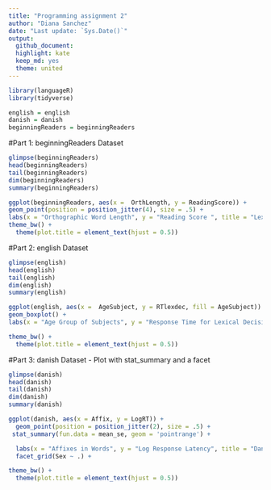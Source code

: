 ```yaml
---
title: "Programming assignment 2"
author: "Diana Sanchez"
date: "Last update: `Sys.Date()`"
output: 
  github_document:
  highlight: kate
  keep_md: yes
  theme: united
---
```



```r
library(languageR)
library(tidyverse)
```


```r
english = english
danish = danish
beginningReaders = beginningReaders


```


#Part 1:  beginningReaders Dataset

```r
glimpse(beginningReaders)
head(beginningReaders)
tail(beginningReaders)
dim(beginningReaders)
summary(beginningReaders)

ggplot(beginningReaders, aes(x =  OrthLength, y = ReadingScore)) +
geom_point(position = position_jitter(4), size = .5) +
labs(x = "Orthographic Word Length", y = "Reading Score ", title = "Lexical Decision in Early Readers") +
theme_bw() +
  theme(plot.title = element_text(hjust = 0.5))
```



#Part 2:  english Dataset

```r
glimpse(english)
head(english)
tail(english)
dim(english)
summary(english)

ggplot(english, aes(x =  AgeSubject, y = RTlexdec, fill = AgeSubject)) +
geom_boxplot() +
labs(x = "Age Group of Subjects", y = "Response Time for Lexical Decision", title = "English Visual Lexical Decision and Naming Latencies", fill = "Age of Group") +

theme_bw() +
  theme(plot.title = element_text(hjust = 0.5))
```





#Part 3: danish Dataset - Plot with stat_summary and a facet


```r
glimpse(danish)
head(danish)
tail(danish)
dim(danish)
summary(danish)

ggplot(danish, aes(x = Affix, y = LogRT)) +
  geom_point(position = position_jitter(2), size = .5) +
 stat_summary(fun.data = mean_se, geom = 'pointrange') +

  labs(x = "Affixes in Words", y = "Log Response Latency", title = "Danish Auditory Lexical Decision") +
  facet_grid(Sex ~ .) +

theme_bw() +
  theme(plot.title = element_text(hjust = 0.5))
```









